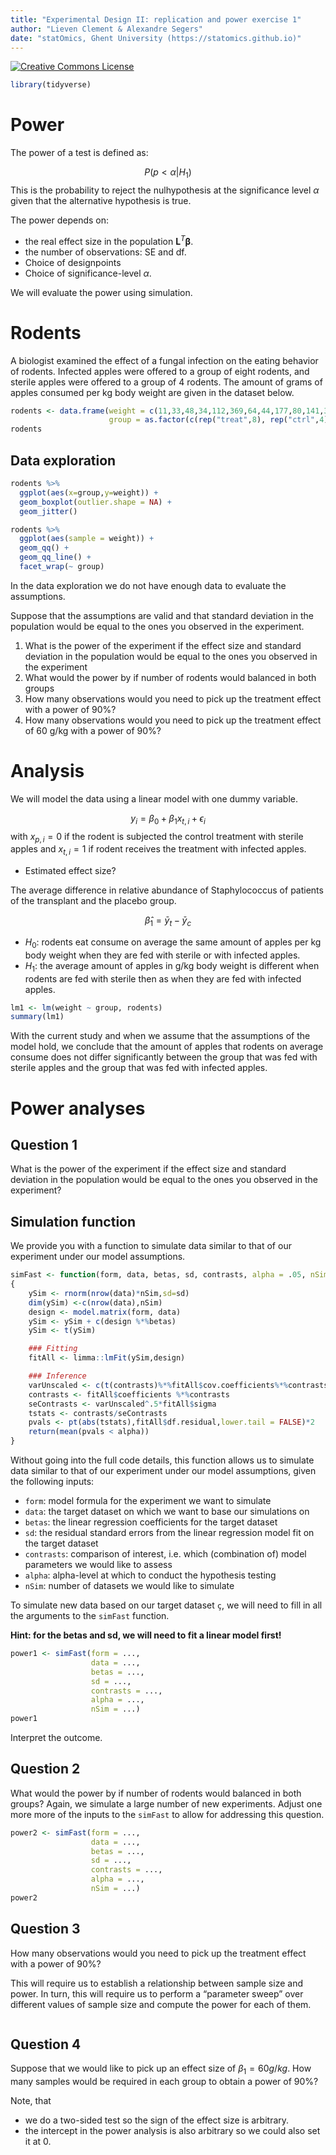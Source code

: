 ```yaml
---
title: "Experimental Design II: replication and power exercise 1"
author: "Lieven Clement & Alexandre Segers"
date: "statOmics, Ghent University (https://statomics.github.io)"
---
```



<a rel="license" href="https://creativecommons.org/licenses/by-nc-sa/4.0"><img alt="Creative Commons License" style="border-width:0" src="https://i.creativecommons.org/l/by-nc-sa/4.0/88x31.png" /></a>

```r
library(tidyverse)
```

# Power

The power of a test is defined as:

$$P(p <
\alpha | H_1)$$
This is the probability to reject the nulhypothesis at the significance level $\alpha$ given that the alternative hypothesis is true.

The power depends on:

- the real effect size in the population $\mathbf{L}^T\boldsymbol{\beta}$.
- the number of observations: SE and df.
- Choice of designpoints
- Choice of significance-level $\alpha$.

We will evaluate the power using simulation.

# Rodents

A biologist examined the effect of a fungal infection on the eating behavior of rodents.
Infected apples were offered to a group of eight rodents, and sterile apples were offered to a group of 4 rodents. The amount of grams of apples consumed per kg body weight are given in the dataset below.

```r
rodents <- data.frame(weight = c(11,33,48,34,112,369,64,44,177,80,141,332),
                      group = as.factor(c(rep("treat",8), rep("ctrl",4))))
rodents
```


## Data exploration

```r
rodents %>%
  ggplot(aes(x=group,y=weight)) +
  geom_boxplot(outlier.shape = NA) +
  geom_jitter()

rodents %>%
  ggplot(aes(sample = weight)) +
  geom_qq() +
  geom_qq_line() +
  facet_wrap(~ group)
```

In the data exploration we do not have enough data to evaluate the assumptions.

Suppose that the assumptions are valid and that standard deviation in the population would be equal to the ones you observed in the experiment.

1. What is the power of the experiment if the effect size and standard deviation in the population would be equal to the ones you observed in the experiment
2. What would the power by if number of rodents would  balanced in both groups
3. How many observations would you need to pick up the treatment effect with a power of 90%?
4. How many observations would you need to pick up the treatment effect of 60 g/kg with a power of 90%?

# Analysis

We will model the data using a linear model with one dummy variable.

$$
y_i = \beta_0 + \beta_1 x_{t,i} +
\epsilon_i
$$
with $x_{p,i} = 0$ if the rodent is subjected the control treatment with sterile apples and $x_{t,i} = 1$ if rodent receives the treatment with infected apples.

- Estimated effect size?

The average difference in relative abundance of Staphylococcus of patients
of the transplant and the placebo group.

$$
\hat \beta_1 = \bar y_t - \bar y_c
$$

- $H_0$: rodents eat consume on average the same amount of apples per kg body weight when they are fed with sterile or with infected apples.
- $H_1$: the average amount of apples in g/kg body weight is different when rodents are fed with sterile then as when they are fed with infected apples.

```r
lm1 <- lm(weight ~ group, rodents)
summary(lm1)
```

With the current study and when we assume that the assumptions of the model hold, we conclude that the amount of apples that rodents on average consume does not differ significantly between the group that was fed with sterile apples and the group that was fed with infected apples.

# Power analyses

## Question 1

What is the power of the experiment if the effect size and standard deviation
in the population would be equal to the ones you observed in the experiment?

## Simulation function

We provide you with a function to simulate data similar to that of our
experiment under our model assumptions.

```r
simFast <- function(form, data, betas, sd, contrasts, alpha = .05, nSim = 10000)
{
    ySim <- rnorm(nrow(data)*nSim,sd=sd)
    dim(ySim) <-c(nrow(data),nSim)
    design <- model.matrix(form, data)
    ySim <- ySim + c(design %*%betas)
    ySim <- t(ySim)

    ### Fitting
    fitAll <- limma::lmFit(ySim,design)

    ### Inference
    varUnscaled <- c(t(contrasts)%*%fitAll$cov.coefficients%*%contrasts)
    contrasts <- fitAll$coefficients %*%contrasts
    seContrasts <- varUnscaled^.5*fitAll$sigma
    tstats <- contrasts/seContrasts
    pvals <- pt(abs(tstats),fitAll$df.residual,lower.tail = FALSE)*2
    return(mean(pvals < alpha))
}
```

Without going into the full code details, this function allows us to simulate
data similar to that of our experiment under our model assumptions, given the
following inputs:

- `form`: model formula for the experiment we want to simulate
- `data`: the target dataset on which we want to base our simulations on
- `betas`: the linear regression coefficients for the target dataset
- `sd`: the residual standard errors from the linear regression model fit on
the target dataset
- `contrasts`: comparison of interest, i.e. which (combination of) model
parameters we would like to assess
- `alpha`: alpha-level at which to conduct the hypothesis testing
- `nSim`: number of datasets we would like to simulate

To simulate new data based on our target dataset `ç`, we will need to
fill in all the arguments to the `simFast` function.

**Hint: for the betas and sd, we will need to fit a linear model first!**

```r
power1 <- simFast(form = ...,
                  data = ...,
                  betas = ...,
                  sd = ...,
                  contrasts = ...,
                  alpha = ...,
                  nSim = ...)
power1
```

Interpret the outcome.

## Question 2

What would the power by if number of rodents would  balanced in both groups?
Again, we simulate a large number of new experiments. Adjust one more more
of the inputs to the `simFast` to allow for addressing this question.

```r
power2 <- simFast(form = ...,
                  data = ...,
                  betas = ...,
                  sd = ...,
                  contrasts = ...,
                  alpha = ...,
                  nSim = ...)
power2
```

## Question 3

How many observations would you need to pick up the treatment effect with
a power of 90%?

This will require us to establish a relationship between sample size and power.
In turn, this will require us to perform a "parameter sweep" over different
values of sample size and compute the power for each of them.

```r

```

## Question 4

Suppose that we would like to pick up an effect size of $\beta_1 = 60 g/kg$.
How many samples would be required in each group to obtain a power of 90%?

Note, that

- we do a two-sided test so the sign of the effect size is arbitrary.
- the intercept in the power analysis is also arbitrary so we could also set it at 0.

```r

```
